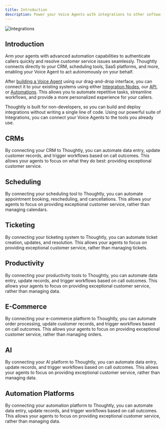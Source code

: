 ```yaml
---
title: Introduction
description: Power your Voice Agents with integrations to other software systems
---
```



![Integrations](/images/hero/integrations.png)

## Introduction

Arm your agents with advanced automation capabilities to authenticate callers quickly and resolve customer service issues seamlessly. Thoughtly connects directly to your CRM, scheduling tools, SaaS platforms, and more, enabling your Voice Agent to act autonomously on your behalf.

After [building a Voice Agent](/build/overview.mdx) using our drag-and-drop interface, you can connect it to your existing systems using either [Integration Nodes](/build/agent-builder/nodes#integration-node), our [API](/developers), or [Automations](/build/automations/overview). This allows you to automate repetitive tasks, streamline workflows, and provide a more personalized experience for your callers.

Thoughtly is built for non-developers, so you can build and deploy integrations without writing a single line of code. Using our powerful suite of Integrations, you can connect your Voice Agents to the tools you already use.

## CRMs

By connecting your CRM to Thoughtly, you can automate data entry, update customer records, and trigger workflows based on call outcomes. This allows your agents to focus on what they do best: providing exceptional customer service.

<CardGroup cols={2}>
	<IntegrationCard
		name="Salesforce"
		domain="salesforce.com"
		href="/integrations/crm/salesforce"
	/>
	<IntegrationCard
		name="HubSpot"
		domain="hubspot.com"
		href="/integrations/crm/hubspot"
	/>
	<IntegrationCard
		name="ZoHo"
		domain="zoho.com"
		href="/integrations/crm/zoho"
	/>
	<IntegrationCard
		name="Attio"
		domain="attio.com"
		href="/integrations/crm/attio"
	/>
	<IntegrationCard
		name="GoHighLevel"
		domain="gohighlevel.com"
		href="/integrations/crm/gohighlevel"
	/>
</CardGroup>

## Scheduling

By connecting your scheduling tool to Thoughtly, you can automate appointment booking, rescheduling, and cancellations. This allows your agents to focus on providing exceptional customer service, rather than managing calendars.

<CardGroup cols={2}>
	<IntegrationCard
		name="Calendly"
		domain="calendly.com"
		href="/integrations/scheduling/calendly"
	/>
	<IntegrationCard
		name="Acuity Scheduling"
		domain="acuityscheduling.com"
		href="/integrations/scheduling/acuity"
	/>
	<IntegrationCard
		name="Cal.com"
		domain="cal.com"
		href="/integrations/scheduling/cal-com"
	/>
</CardGroup>

## Ticketing

By connecting your ticketing system to Thoughtly, you can automate ticket creation, updates, and resolution. This allows your agents to focus on providing exceptional customer service, rather than managing tickets.

<CardGroup cols={2}>
	<IntegrationCard
		name="Zendesk"
		domain="zendesk.com"
		href="/integrations/scheduling/calendly"
	/>
</CardGroup>

## Productivity

By connecting your productivity tools to Thoughtly, you can automate data entry, update records, and trigger workflows based on call outcomes. This allows your agents to focus on providing exceptional customer service, rather than managing data.

<CardGroup cols={2}>
	<IntegrationCard
		name="Google Sheets"
		domain="google.com"
		href="/integrations/productivity/google-sheets"
	/>
	<IntegrationCard
		name="Airtable"
		domain="airtable.com"
		href="/integrations/productivity/airtable"
	/>
</CardGroup>

## E-Commerce

By connecting your e-commerce platform to Thoughtly, you can automate order processing, update customer records, and trigger workflows based on call outcomes. This allows your agents to focus on providing exceptional customer service, rather than managing orders.

<CardGroup cols={2}>
	<IntegrationCard
		name="Shopify"
		domain="shopify.com"
		href="/integrations/e-commerce/shopify"
	/>
</CardGroup>

## AI

By connecting your AI platform to Thoughtly, you can automate data entry, update records, and trigger workflows based on call outcomes. This allows your agents to focus on providing exceptional customer service, rather than managing data.

<CardGroup cols={2}>
	<IntegrationCard
		name="Thoughtly"
		domain="thought.ly"
		href="/integrations/ai/thoughtly"
	/>
</CardGroup>

## Automation Platforms

By connecting your automation platform to Thoughtly, you can automate data entry, update records, and trigger workflows based on call outcomes. This allows your agents to focus on providing exceptional customer service, rather than managing data.

<CardGroup cols={2}>
	<IntegrationCard
		name="Zapier"
		domain="zapier.com"
		href="/integrations/automations/zapier"
	/>
	<IntegrationCard
		name="Make"
		domain="make.com"
		href="/integrations/automations/make"
	/>
</CardGroup>
